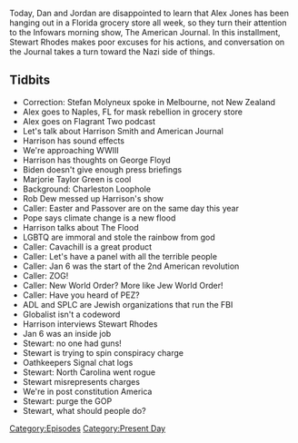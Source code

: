 {{DEFAULTSORT:
    #_EPISODE_0539:March 10, 2021
}}{{Episode
    | title           = March 10, 2021
    | caption         = Listen to this episode on [https://knowledgefight.libsyn.com/539-march-10-2021 Libsyn] [https://open.spotify.com/episode/0KigfCTHcA3oUNvZ8H3Zy5 Spotify], Read the [[Transcript/539: March 10, 2021|Unofficial Transcript]]
    | episodeNumber   = 539
    | length          = 01:26:10
    | airDate         = March 12, 2021
    | coverageDate    = March 10, 2021
    | episodeType     = [[:Category:Present Day|Present Day]]
    | appearance      = [[Harrison Smith]], [[George Floyd]], [[Marjorie Taylor Green]], [[Rob Dew]], [[Stewart Rhodes]]
    | previousEpisode = [[538: March 2, 2021]]
    | nextEpisode     = [[540: March 15-16, 2021]]
}}

{{Stub}}

Today, Dan and Jordan are disappointed to learn that Alex Jones has been hanging out in a Florida grocery store all week, so they turn their attention to the Infowars morning show, The American Journal. In this installment, Stewart Rhodes makes poor excuses for his actions, and conversation on the Journal takes a turn toward the Nazi side of things.

==Tidbits==

*Correction: Stefan Molyneux spoke in Melbourne, not New Zealand
*Alex goes to Naples, FL for mask rebellion in grocery store
*Alex goes on Flagrant Two podcast
*Let's talk about Harrison Smith and American Journal
*Harrison has sound effects
*We're approaching WWIII
*Harrison has thoughts on George Floyd
*Biden doesn't give enough press briefings
*Marjorie Taylor Green is cool
*Background: Charleston Loophole
*Rob Dew messed up Harrison's show
*Caller: Easter and Passover are on the same day this year
*Pope says climate change is a new flood
*Harrison talks about The Flood
*LGBTQ are immoral and stole the rainbow from god
*Caller: Cavachill is a great product
*Caller: Let's have a panel with all the terrible people
*Caller: Jan 6 was the start of the 2nd American revolution
*Caller: ZOG!
*Caller: New World Order? More like Jew World Order!
*Caller: Have you heard of PEZ?
*ADL and SPLC are Jewish organizations that run the FBI
*Globalist isn't a codeword
*Harrison interviews Stewart Rhodes
*Jan 6 was an inside job
*Stewart: no one had guns!
*Stewart is trying to spin conspiracy charge
*Oathkeepers Signal chat logs
*Stewart: North Carolina went rogue
*Stewart misrepresents charges
*We're in post constitution America
*Stewart: purge the GOP
*Stewart, what should people do?

[[Category:Episodes]]
[[Category:Present Day]]

